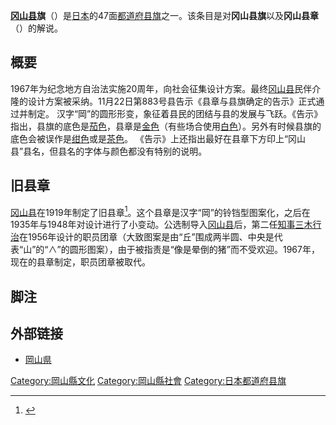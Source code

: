 {{National flag infobox
|Name = 冈山县旗
|Article =
|Image = Flag of Okayama Prefecture.svg
|Use = 110000
|Symbol =
|Proportion = 2:3
|Adoption = 1967年11月22日
|Design = |Diminutive =
}}
'''[[冈山县|冈山县]]旗'''（{{jpn|j=岡山県旗|hg=おかやまけんき|rm=Okayama ken ki|f=}}）是[[日本|日本]]的47面[[日本都道府县旗帜|都道府县旗]]之一。该条目是对'''冈山县旗'''以及'''冈山县章'''（{{jpn|j=岡山県章|hg=おかやまけんしょう|rm=|f=}}）的解说。

== 概要 ==
1967年为纪念地方自治法实施20周年，向社会征集设计方案。最终[[冈山县|冈山县]]民伴介隆的设计方案被采纳。11月22日第883号县告示《县章与县旗确定的告示》正式通过并制定。
汉字“岡”的圆形形变，象征着县民的团结与县的发展与飞跃。《告示》指出，县旗的底色是[[紫色|茄色]]，县章是[[金色|金色]]（有些场合使用[[白色|白色]]）。另外有时候县旗的底色会被误作是[[绀色|绀色]]或是[[茶色|茶色]]。
《告示》上还指出最好在县章下方印上“冈山县”县名，但县名的字体与颜色都没有特别的说明。

== 旧县章 ==
[[冈山县|冈山县]]在1919年制定了旧县章<ref>{{cite web |url =http://www.libnet.pref.okayama.jp/tosyokan/toukei/kankobutsu/makane/makane02.htm |title =岡山県章は昔から同じものを使っていたの? |date = |language =ja |publisher =広報誌「真金倶楽部」 |accessdate = |archive-url =https://web.archive.org/web/20130616011342/http://www.libnet.pref.okayama.jp/tosyokan/toukei/kankobutsu/makane/makane02.htm |archive-date =2013-06-16 |dead-url =yes }}</ref>。这个县章是汉字“岡”的铃铛型图案化，之后在1935年与1948年对设计进行了小变动。公选制导入[[冈山县|冈山县]]后，第二任[[知事|知事]][[三木行治|三木行治]]在1956年设计的职员团章（大致图案是由“丘”围成两半圆、中央是代表“山”的“∧”的圆形图案），由于被指责是“像是晕倒的猪”而不受欢迎。1967年，现在的县章制定，职员团章被取代。
== 脚注 ==
{{Reflist}}

== 外部链接 ==
* [http://www.pref.okayama.jp/ 岡山県] {{Wayback|url=http://www.pref.okayama.jp/ |date=20030202044011 }}
{{日本都道府县旗}}
[[Category:岡山縣文化|Category:岡山縣文化]]
[[Category:岡山縣社會|Category:岡山縣社會]]
[[Category:日本都道府县旗|Category:日本都道府县旗]]